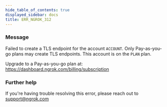 ```yaml
---
hide_table_of_contents: true
displayed_sidebar: docs
title: ERR_NGROK_312
---
```


### Message

Failed to create a TLS endpoint for the account `ACCOUNT`.
Only Pay-as-you-go plans may create TLS endpoints.
This account is on the `PLAN` plan.

Upgrade to a Pay-as-you-go plan at: https://dashboard.ngrok.com/billing/subscription

<ErrorDetails />

### Further help

If you're having trouble resolving this error, please reach out to [support@ngrok.com](mailto:support@ngrok.com?subject=Help%20with%20ERR_NGROK_312)
